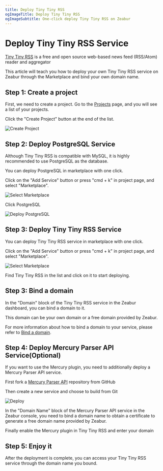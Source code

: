 ```yaml
---
title: Deploy Tiny Tiny RSS
ogImageTitle: Deploy Tiny Tiny RSS
ogImageSubtitle: One-click deploy Tiny Tiny RSS on Zeabur
---
```


# Deploy Tiny Tiny RSS Service

[Tiny Tiny RSS](https://tt-rss.org/) is a free and open source web-based news feed (RSS/Atom) reader and aggregator

This article will teach you how to deploy your own Tiny Tiny RSS service on Zeabur through the Marketplace and bind your own domain name.

## Step 1: Create a project

First, we need to create a project. Go to the [Projects](https://dash.zeabur.com/projects) page, and you will see a list of your projects.

Click the "Create Project" button at the end of the list.

![Create Project](/deploy/common/create-project.en-US.png)

## Step 2: Deploy PostgreSQL Service

Although Tiny Tiny RSS is compatible with MySQL, it is highly recommended to use PostgreSQL as the database.

You can deploy PostgreSQL in marketplace with one click.

Click on the "Add Service" button or press "cmd + k" in project page, and select "Marketplace".

![Select Marketplace](/deploy/common/select-service.en-US.png)

Click PostgreSQL

![Deploy PostgreSQL](/marketplace/postgresql/deploy.png)

## Step 3: Deploy Tiny Tiny RSS Service

You can deploy Tiny Tiny RSS service in marketplace with one click.

Click on the "Add Service" button or press "cmd + k" in project page, and select "Marketplace".

![Select Marketplace](/deploy/common/select-service.en-US.png)

Find Tiny Tiny RSS in the list and click on it to start deploying.

## Step 3: Bind a domain

In the "Domain" block of the Tiny Tiny RSS service in the Zeabur dashboard, you can bind a domain to it.

This domain can be your own domain or a free domain provided by Zeabur.

For more information about how to bind a domain to your service, please refer to [Bind a domain](../deploy/domain-binding).

## Step 4: Deploy Mercury Parser API Service(Optional)

If you want to use the Mercury plugin, you need to additionally deploy a Mercury Parser API service.

First fork a [Mercury Parser API](https://github.com/HenryQW/mercury-parser-api) repository from GitHub

Then create a new service and choose to build from Git

![Deploy](/deploy/common/select-service.en-US.png)

In the "Domain Name" block of the Mercury Parser API service in the Zeabur console, you need to bind a domain name to obtain a certificate to generate a free domain name provided by Zeabur.

Finally enable the Mercury plugin in Tiny Tiny RSS and enter your domain

## Step 5: Enjoy it

After the deployment is complete, you can access your Tiny Tiny RSS service through the domain name you bound.

